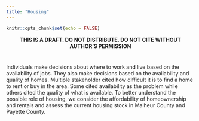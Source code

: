 ---
title: "Housing"
---

```{r setup, include=FALSE}
knitr::opts_chunk$set(echo = FALSE)
```
<center>
**THIS IS A DRAFT. DO NOT DISTRIBUTE. DO NOT CITE WITHOUT AUTHOR'S PERMISSION**
</center>

#
#

Individuals make decisions about where to work and live based on the availability of jobs. They also make decisions based on the availability and quality of homes. Multiple stakeholder cited how difficult it is to find a home to rent or buy in the area. Some cited availability as the problem while others cited the quality of what is available. To better understand the possible role of housing, we consider the affordability of homeownership and rentals and assess the current housing stock in Malheur County and Payette County.

